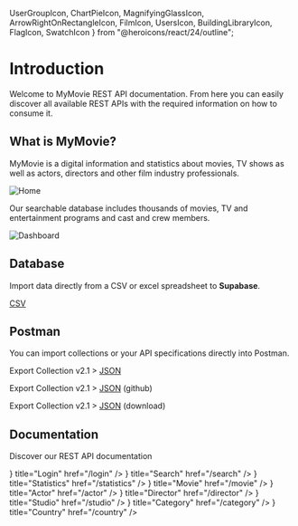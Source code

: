   UserGroupIcon,
  ChartPieIcon,
  MagnifyingGlassIcon,
  ArrowRightOnRectangleIcon,
	FilmIcon,
	UsersIcon,
	BuildingLibraryIcon,
	FlagIcon,
	SwatchIcon
} from "@heroicons/react/24/outline";

# Introduction
 
Welcome to MyMovie REST API documentation. From here you can easily discover all available REST APIs with the required information on how to consume it.

## What is MyMovie?

MyMovie is a digital information and statistics about movies, TV shows as well as actors, directors and other film industry professionals. 

![Home](../public/demo2.png)

Our searchable database includes thousands of movies, TV and entertainment programs and cast and crew members.

![Dashboard](../public/demo.png)

## Database

Import data directly from a CSV or excel spreadsheet to **Supabase**.

[CSV](https://github.com/wahid-ari/next-supabase-movie-docs/tree/master/public/supabase-csv)

## Postman

You can import collections or your API specifications directly into Postman.

Export Collection v2.1 > [JSON](/Next-Supabase-Movie.postman_collection.json)

Export Collection v2.1 > [JSON](https://github.com/wahid-ari/next-supabase-movie-docs/blob/master/public/Next-Supabase-Movie.postman_collection.json) (github)

Export Collection v2.1 > [JSON](https://github.com/wahid-ari/next-supabase-movie-docs/raw/master/public/Next-Supabase-Movie.postman_collection.json) (download)

## Documentation

Discover our REST API documentation

<Cards>
	<Card
		icon={
			<ArrowRightOnRectangleIcon className="w-6 h-6" />
		}
		title="Login"
		href="/login"
	/>
	<Card
		icon={
			<MagnifyingGlassIcon className="w-6 h-6" />
		}
		title="Search"
		href="/search"
	/>
	<Card
		icon={
			<ChartPieIcon className="w-6 h-6" />
		}
		title="Statistics"
		href="/statistics"
	/>
	<Card
		icon={
			<FilmIcon className="w-6 h-6" />
		}
		title="Movie"
		href="/movie"
	/>
	<Card
		icon={
			<UserGroupIcon className="w-6 h-6" />
		}
		title="Actor"
		href="/actor"
	/>
	<Card
		icon={
			<UsersIcon className="w-6 h-6" />
		}
		title="Director"
		href="/director"
	/>
	<Card
		icon={
			<BuildingLibraryIcon className="w-6 h-6" />
		}
		title="Studio"
		href="/studio"
	/>
	<Card
		icon={
			<SwatchIcon className="w-6 h-6" />
		}
		title="Category"
		href="/category"
	/>
	<Card
		icon={
			<FlagIcon className="w-6 h-6" />
		}
		title="Country"
		href="/country"
	/>
</Cards>